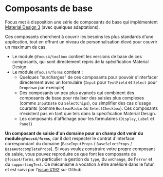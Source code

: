 
<Meta title="Composants/Composants de base" />

# Composants de base

Focus met à disposition une série de composants de base qui implémentent [Material Design 3](https://m3.material.io/components) (avec quelques adaptations).

Ces composants cherchent à couvrir les besoins les plus standards d'une application, tout en offrant un niveau de personnalisation élevé pour couvrir un
maximum de cas.

-   Le module `@focus4/toolbox` contient les versions de base de ces composants, qui sont directement repris de la spécification Material Design.
-   Le module `@focus4/forms` contient :
    -   Quelques "surcharges" de ces composants pour pouvoir s'interfacer directement avec un formulaire (`Input` pour `TextField` et `Select` pour
        `Dropdown` par exemple)
    -   Des composants un peu plus avancés qui combinent des composants de base pour réaliser des saisies plus complexes (comme `InputDate` ou
        `SelectChips`), ou simplifier des cas d'usage courants (comme `BooleanRadio` ou `SelectCheckbox`). Ces composants n'existent pas en tant que
        tels dans la spécification Material Design.
    -   Les composants d'affichage pour les formulaires (`Display`, `Label` et `Panel`)

**Un composant de saisie d'un domaine pour un champ doit venir du module `@focus4/forms`**, car il doit respecter le contrat d'interface correspondant du
domaine (`BaseInputProps` / `BaseSelectProps` / `BaseAutocompleteProps`). Si vous voulez construire votre propre composant de saisie, vous pouvez
reproduire ce que font les composants de `@focus4/forms`, en particulier la gestion du `type`, du `onChange`, de l'`error` et du `supportingText`. Ce
mécanisme a vocation à être amélioré dans le futur, et est suivi par l'[issue #192](https://github.com/klee-contrib/focus4/issues/192) sur Github.
